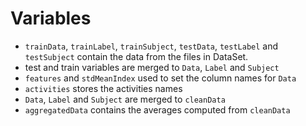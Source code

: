 # Variables
* `trainData`, `trainLabel`, `trainSubject`, `testData`, `testLabel` and `testSubject` contain the data from the files in DataSet.
* test and train variables are merged to `Data`, `Label` and `Subject` 
* `features` and `stdMeanIndex` used to set the column names for `Data`
* `activities` stores the activities names 
* `Data`, `Label` and `Subject` are merged to `cleanData`
* `aggregatedData` contains  the  averages computed from  `cleanData`
